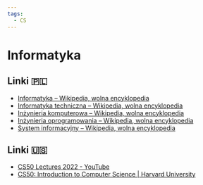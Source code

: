 ```yaml
---
tags:
  - CS
---
```


# Informatyka

## Linki 🇵🇱

- [Informatyka – Wikipedia, wolna encyklopedia](https://pl.wikipedia.org/wiki/Informatyka)
- [Informatyka techniczna – Wikipedia, wolna encyklopedia](https://pl.wikipedia.org/wiki/Informatyka_techniczna)
- [Inżynieria komputerowa – Wikipedia, wolna encyklopedia](https://pl.wikipedia.org/wiki/In%C5%BCynieria_komputerowa)
- [Inżynieria oprogramowania – Wikipedia, wolna encyklopedia](https://pl.wikipedia.org/wiki/In%C5%BCynieria_oprogramowania)
- [System informacyjny – Wikipedia, wolna encyklopedia](https://pl.wikipedia.org/wiki/System_informacyjny)

## Linki 🇺🇸

- [CS50 Lectures 2022 - YouTube](https://www.youtube.com/playlist?list=PLhQjrBD2T380F_inVRXMIHCqLaNUd7bN4)
- [CS50: Introduction to Computer Science | Harvard University](https://pll.harvard.edu/course/cs50-introduction-computer-science)
